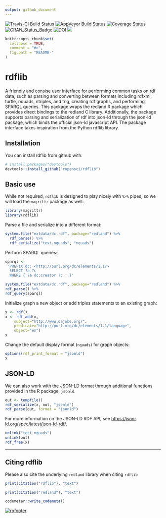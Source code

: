 ```yaml
---
output: github_document
---
```


[![Travis-CI Build Status](https://travis-ci.org/ropensci/rdflib.svg?branch=master)](https://travis-ci.org/ropensci/rdflib) 
[![AppVeyor Build Status](https://ci.appveyor.com/api/projects/status/github/cboettig/rdflib?branch=master&svg=true)](https://ci.appveyor.com/project/cboettig/rdflib)
[![Coverage Status](https://img.shields.io/codecov/c/github/ropensci/rdflib/master.svg)](https://codecov.io/github/ropensci/rdflib?branch=master)
[![CRAN_Status_Badge](http://www.r-pkg.org/badges/version/rdflib)](https://cran.r-project.org/package=rdflib)
[![DOI](https://zenodo.org/badge/100521776.svg)](https://zenodo.org/badge/latestdoi/100521776)
[![](https://badges.ropensci.org/169_status.svg)](https://github.com/ropensci/onboarding/issues/169)

<!-- README.md is generated from README.Rmd. Please edit that file -->

```r
knitr::opts_chunk$set(
  collapse = TRUE,
  comment = "#>",
  fig.path = "README-"
)
```

# rdflib

A friendly and consise user interface for performing common
tasks on rdf data, such as parsing and converting between
formats including rdfxml, turtle, nquads, ntriples,
and trig, creating rdf graphs, and performing SPARQL
queries. This package wraps the redland R package which
provides direct bindings to the redland C library. Additionally,
the package supports parsing and serialization of rdf
into json-ld through the json-ld package, which binds
the official json-ld javascript API. The package
interface takes inspiration from the Python rdflib library.

## Installation

You can install rdflib from github with:

```r
# install.packages("devtools")
devtools::install_github("ropensci/rdflib")
```


## Basic use

While not required, `rdflib` is designed to play nicely with `%>%` pipes, so we will load the `magrittr` package as well:

```r
library(magrittr)
library(rdflib)
```

Parse a file and serialize into a different format:

```r
system.file("extdata/dc.rdf", package="redland") %>%
  rdf_parse() %>%
  rdf_serialize("test.nquads", "nquads")
```


Perform SPARQL queries:

```r
sparql <-
 'PREFIX dc: <http://purl.org/dc/elements/1.1/>
  SELECT ?a ?c
  WHERE { ?a dc:creator ?c . }'

system.file("extdata/dc.rdf", package="redland") %>%
rdf_parse() %>%
rdf_query(sparql)
```

Initialize graph a new object or add triples statements to an existing graph:

```r
x <- rdf()
x <- rdf_add(x, 
    subject="http://www.dajobe.org/",
    predicate="http://purl.org/dc/elements/1.1/language",
    object="en")
x
```

Change the default display format (`nquads`) for graph objects:

```r
options(rdf_print_format = "jsonld")
x
```


## JSON-LD

We can also work with the JSON-LD format through additional functions provided in the 
R package, `jsonld`. 

```r
out <- tempfile()
rdf_serialize(x, out, "jsonld")
rdf_parse(out, format = "jsonld")
```

For more information on the JSON-LD RDF API, see <https://json-ld.org/spec/latest/json-ld-rdf/>.

```r
unlink("test.nquads")
unlink(out)
rdf_free(x)
```

----

## Citing rdflib


Please also cite the underlying `redland` library when citing `rdflib`

```r
print(citation("rdflib"), "text")
```

```r
print(citation("redland"), "text")
```

```r
codemetar::write_codemeta()
```


[![rofooter](http://ropensci.org/public_images/github_footer.png)](http://ropensci.org)
